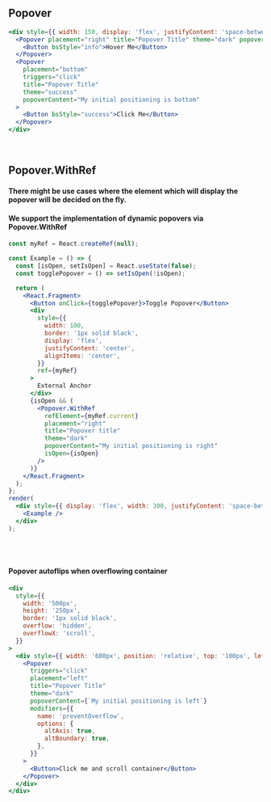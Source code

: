
## Popover

```jsx live=true
<div style={{ width: 150, display: 'flex', justifyContent: 'space-between' }}>
  <Popover placement="right" title="Popover Title" theme="dark" popoverContent="My initial positioning is right">
    <Button bsStyle="info">Hover Me</Button>
  </Popover>
  <Popover
    placement="bottom"
    triggers="click"
    title="Popover Title"
    theme="success"
    popoverContent="My initial positioning is bottom"
  >
    <Button bsStyle="success">Click Me</Button>
  </Popover>
</div>
```

<br />

## Popover.WithRef

<h4>There might be use cases where the element which will display the popover will be decided on the fly.</h4>
<h4>
We support the implementation of dynamic popovers via <b>Popover.WithRef</b>
</h4>

```jsx live=true
const myRef = React.createRef(null);

const Example = () => {
  const [isOpen, setIsOpen] = React.useState(false);
  const togglePopover = () => setIsOpen(!isOpen);

  return (
    <React.Fragment>
      <Button onClick={togglePopover}>Toggle Popover</Button>
      <div
        style={{
          width: 100,
          border: '1px solid black',
          display: 'flex',
          justifyContent: 'center',
          alignItems: 'center',
        }}
        ref={myRef}
      >
        External Anchor
      </div>
      {isOpen && (
        <Popover.WithRef
          refElement={myRef.current}
          placement="right"
          title="Popover title"
          theme="dark"
          popoverContent="My initial positioning is right"
          isOpen={isOpen}
        />
      )}
    </React.Fragment>
  );
};
render(
  <div style={{ display: 'flex', width: 300, justifyContent: 'space-between' }}>
    <Example />
  </div>
);
```

<br />
<br />
<h4>Popover autoflips when overflowing container</h4>

```jsx live=true
<div
  style={{
    width: '500px',
    height: '250px',
    border: '1px solid black',
    overflow: 'hidden',
    overflowX: 'scroll',
  }}
>
  <div style={{ width: '600px', position: 'relative', top: '100px', left: '250px' }}>
    <Popover
      triggers="click"
      placement="left"
      title="Popover Title"
      theme="dark"
      popoverContent={`My initial positioning is left`}
      modifiers={{
        name: 'preventOverflow',
        options: {
          altAxis: true,
          altBoundary: true,
        },
      }}
    >
      <Button>Click me and scroll container</Button>
    </Popover>
  </div>
</div>
```

<Props componentName="Popover" />
